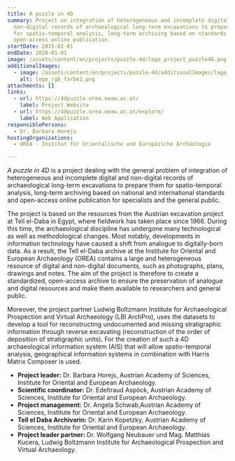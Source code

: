 ```yaml
---
title: A puzzle in 4D
summary: Project on integration of heterogeneous and incomplete digital and
  non-digital records of archaeological long-term excavations to prepare them
  for spatio-temporal analysis, long-term archiving based on standards and
  open-access online publication.
startDate: 2015-01-01
endDate: 2020-01-01
image: /assets/content/en/projects/puzzle-4d/logo_project_puzzle4D.png
additionalImages:
  - image: /assets/content/en/projects/puzzle-4d/additionalImages/logo_rgb_farbe2.png
    alt: logo_rgb_farbe2.png
attachments: []
links:
  - url: https://4dpuzzle.orea.oeaw.ac.at/
    label: Project Website
  - url: https://4dpuzzle.orea.oeaw.ac.at/explore/
    label: Web Application
responsiblePersons:
  - Dr. Barbara Horejs
hostingOrganizations:
  - OREA - Institut für Orientalische und Europäische Archäologie

---
```

_A puzzle in 4D_ is a project dealing with the general problem of integration of heterogeneous and incomplete digital and non-digital records of archaeological long-term excavations to prepare them for spatio-temporal analysis, long-term archiving based on national and international standards and open-access online publication for specialists and the general public.

The project is based on the resources from the Austrian excavation project at Tell el-Daba in Egypt, where fieldwork has taken place since 1966. During this time, the archaeological discipline has undergone many technological as well as methodological changes. Most notably, developments in information technology have caused a shift from analogue to digitally-born data. As a result, the Tell el-Daba archive at the Institute for Oriental and European Archaeology (OREA) contains a large and heterogeneous resource of digital and non-digital documents, such as photographs, plans, drawings and notes. The aim of the project is therefore to create a standardized, open-access archive to ensure the preservation of analogue and digital resources and make them available to researchers and general public.

Moreover, the project partner Ludwig Boltzmann Institute for Archaeological Prospection and Virtual Archaeology (LBI ArchPro), uses the datasets to develop a tool for reconstructing undocumented and missing stratigraphic information through reverse excavating (reconstruction of the order of deposition of stratigraphic units). For the creation of such a 4D archaeological information system (AIS) that will allow spatio-temporal analysis, geographical information systems in combination with Harris Matrix Composer is used.

*   **Project leader:** Dr. Barbara Horejs, Austrian Academy of Sciences, Institute for Oriental and European Archaeology.
*   **Scientific coordinator:** Dr. Edeltraud Aspöck, Austrian Academy of Sciences, Institute for Oriental and European Archaeology.
*   **Project management:** Dr. Angela Schwab,Austrian Academy of Sciences, Institute for Oriental and European Archaeology.
*   **Tell el Daba Archivarin:** Dr. Karin Kopetzky, Austrian Academy of Sciences, Institute for Oriental and European Archaeology.
*   **Project leader partner:** Dr. Wolfgang Neubauer und Mag. Matthias Kucera, Ludwig Boltzmann Institute for Archaeological Prospection and Virtual Archaeology.